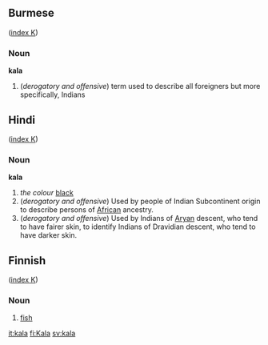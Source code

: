 ==Burmese==
([[Wiktionary:Burmese_index_k|index K]])
===Noun===
'''kala'''
#(''derogatory and offensive'') term used to describe all foreigners but more specifically, Indians

==Hindi==
([[Wiktionary:Hindi_index_k|index K]])

===Noun===
'''kala'''

# ''the colour'' [[black]]
#(''derogatory and offensive'') Used by people of Indian Subcontinent origin to describe persons of [[African]] ancestry.
#(''derogatory and offensive'') Used by Indians of [[Aryan]] descent, who tend to have fairer skin, to identify Indians of Dravidian descent, who tend to have darker skin.

==Finnish==
([[Wiktionary:Finnish_index_k|index K]])

===Noun===

# [[fish]]

[[it:kala]]
[[fi:Kala]]
[[sv:kala]]